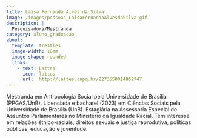```yaml
---
title: Laísa Fernanda Alves da Silva
image: /images/pessoas_LaisaFernandaAlvesdaSilva.gif
description: |
  Pesquisadora/Mestranda
category: aluno_graduacao
about:
  template: trestles
  image-width: 10em
  image-shape: rounded
  links:
    - text: Lattes
      icon: lattes
      url:  http://lattes.cnpq.br/2273550014852747
---
```


Mestranda em Antropologia Social pela Universidade de Brasília (PPGAS/UnB). Licenciada e bacharel (2023) em Ciências Sociais pela Universidade de Brasília (UnB). Estagiária na Assessoria Especial de Assuntos Parlamentares no Ministério da Igualdade Racial. Tem interesse em relações étnico-raciais, direitos sexuais e justiça reprodutiva, políticas públicas, educação e juventude.

<!-- Google tag (gtag.js) -->
<script async src="https://www.googletagmanager.com/gtag/js?id=G-GB2MGT95N0"></script>
<script>
  window.dataLayer = window.dataLayer || [];
  function gtag(){dataLayer.push(arguments);}
  gtag('js', new Date());

  gtag('config', 'G-GB2MGT95N0');
</script>